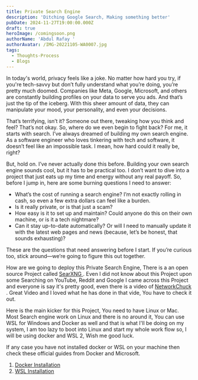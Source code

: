 ```yaml
---
title: Private Search Engine
description: 'Ditching Google Search, Making something better'
pubDate: 2024-11-27T19:00:00.000Z
draft: true
heroImage: /comingsoon.png
authorName: 'Abdul Rafay '
authorAvatar: /IMG-20221105-WA0007.jpg
tags:
  - Thoughts-Process
  - Blogs
---
```


In today's world, privacy feels like a joke. No matter how hard you try, if you're tech-savvy but don’t fully understand what you’re doing, you’re pretty much doomed. Companies like Meta, Google, Microsoft, and others are constantly building profiles on your data to serve you ads. And that’s just the tip of the iceberg. With this sheer amount of data, they can manipulate your mood, your personality, and even your decisions.

That’s terrifying, isn’t it? Someone out there, tweaking how you think and feel? That’s not okay. So, where do we even begin to fight back? For me, it starts with search. I’ve always dreamed of building my own search engine. As a software engineer who loves tinkering with tech and software, it doesn’t feel like an impossible task. I mean, how hard could it really be, right?

But, hold on. I’ve never actually done this before. Building your own search engine sounds cool, but it has to be practical too. I don’t want to dive into a project that just eats up my time and energy without any real payoff. So, before I jump in, here are some burning questions I need to answer:

* What’s the cost of running a search engine? I’m not exactly rolling in cash, so even a few extra dollars can feel like a burden.
* Is it really private, or is that just a scam?
* How easy is it to set up and maintain? Could anyone do this on their own machine, or is it a tech nightmare?
* Can it stay up-to-date automatically? Or will I need to manually update it with the latest web pages and news (because, let’s be honest, that sounds exhausting)?

These are the questions that need answering before I start. If you’re curious too, stick around—we’re going to figure this out together.

How are we going to deploy this Private Search Engine, There is a an open source Project called [SearXNG ](https://github.com/searxng/searxng). Even I did not know about this Project upon some Searching on YouTube, Reddit and Google I came across this Project and everyone is say it's pretty good, even there is a video of [NetworkChuck](https://www.youtube.com/watch?v=ifT6npY39Dw) . Great Video and I loved what he has done in that vide, You have to check it out. 

Here is the main kicker for this Project, You need to have Linux or Mac. Most Search engine work on Linux and there is no around it, You can use WSL for Windows and Docker as well and that is what I'll be doing on my system, I am too lazy to boot into Linux and start my whole work flow so, I will be using docker and WSL 2, Wish me good luck. 

If any case you have not installed docker or WSL on your machine then check these official guides from Docker and Microsoft. 

1. [Docker Installation](https://docs.docker.com/desktop/setup/install/windows-install/)
2.  [WSL Installation ](https://learn.microsoft.com/en-us/windows/wsl/install)
